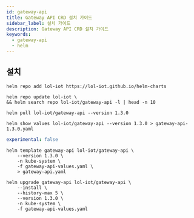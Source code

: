 ```yaml
---
id: gateway-api
title: Gateway API CRD 설치 가이드
sidebar_label: 설치 가이드
description: Gateway API CRD 설치 가이드
keywords:
  - gateway-api
  - helm
---
```


## 설치

```shell
helm repo add lol-iot https://lol-iot.github.io/helm-charts
```

```shell
helm repo update lol-iot \
&& helm search repo lol-iot/gateway-api -l | head -n 10
```

```shell
helm pull lol-iot/gateway-api --version 1.3.0
```

```shell
helm show values lol-iot/gateway-api --version 1.3.0 > gateway-api-1.3.0.yaml
```

```yaml title="gateway-api-values.yaml"
experimental: false
```

```shell
helm template gateway-api lol-iot/gateway-api \
    --version 1.3.0 \
    -n kube-system \
    -f gateway-api-values.yaml \
    > gateway-api.yaml
```

```shell
helm upgrade gateway-api lol-iot/gateway-api \
    --install \
    --history-max 5 \
    --version 1.3.0 \
    -n kube-system \
    -f gateway-api-values.yaml
```
